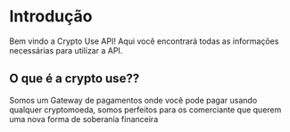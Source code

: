 # Introdução
 
Bem vindo a Crypto Use API! Aqui você encontrará todas as informações necessárias para utilizar a API.

## O que é a crypto use??

Somos um Gateway de pagamentos onde você pode pagar usando qualquer cryptomoeda, somos perfeitos para os comerciante que querem uma nova forma de soberania financeira

